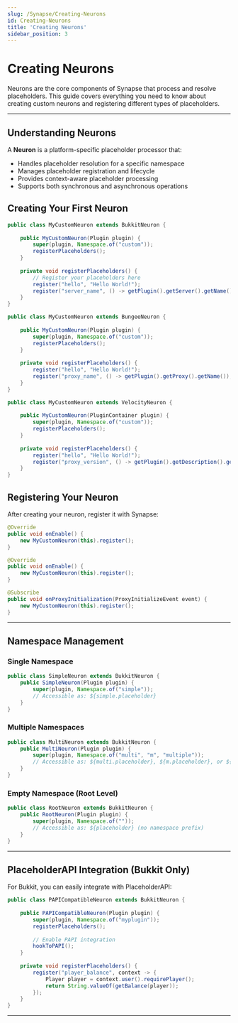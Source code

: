 ```yaml
---
slug: /Synapse/Creating-Neurons
id: Creating-Neurons
title: 'Creating Neurons'
sidebar_position: 3
---
```



# Creating Neurons

Neurons are the core components of Synapse that process and resolve placeholders. This guide covers everything you need to know about creating custom neurons and registering different types of placeholders.

---
## Understanding Neurons

A **Neuron** is a platform-specific placeholder processor that:
- Handles placeholder resolution for a specific namespace
- Manages placeholder registration and lifecycle
- Provides context-aware placeholder processing
- Supports both synchronous and asynchronous operations

## Creating Your First Neuron

<Tabs groupId="synapse-platforms">
  <TabItem value="bukkit" label="Bukkit/Paper">

```java
public class MyCustomNeuron extends BukkitNeuron {
    
    public MyCustomNeuron(Plugin plugin) {
        super(plugin, Namespace.of("custom"));
        registerPlaceholders();
    }
    
    private void registerPlaceholders() {
        // Register your placeholders here
        register("hello", "Hello World!");
        register("server_name", () -> getPlugin().getServer().getName());
    }
}
```

  </TabItem>
  <TabItem value="bungee" label="BungeeCord">

```java
public class MyCustomNeuron extends BungeeNeuron {
    
    public MyCustomNeuron(Plugin plugin) {
        super(plugin, Namespace.of("custom"));
        registerPlaceholders();
    }
    
    private void registerPlaceholders() {
        register("hello", "Hello World!");
        register("proxy_name", () -> getPlugin().getProxy().getName());
    }
}
```

  </TabItem>
  <TabItem value="velocity" label="Velocity">

```java
public class MyCustomNeuron extends VelocityNeuron {
    
    public MyCustomNeuron(PluginContainer plugin) {
        super(plugin, Namespace.of("custom"));
        registerPlaceholders();
    }
    
    private void registerPlaceholders() {
        register("hello", "Hello World!");
        register("proxy_version", () -> getPlugin().getDescription().getVersion());
    }
}
```

  </TabItem>
</Tabs>

## Registering Your Neuron

After creating your neuron, register it with Synapse:

<Tabs groupId="synapse-platforms">
  <TabItem value="bukkit" label="Bukkit/Paper">

```java
@Override
public void onEnable() {
    new MyCustomNeuron(this).register();
}
```

  </TabItem>
  <TabItem value="bungee" label="BungeeCord">

```java
@Override
public void onEnable() {
    new MyCustomNeuron(this).register();
}
```

  </TabItem>
  <TabItem value="velocity" label="Velocity">

```java
@Subscribe
public void onProxyInitialization(ProxyInitializeEvent event) {
    new MyCustomNeuron(this).register();
}
```

  </TabItem>
</Tabs>

---
## Namespace Management

### Single Namespace

```java
public class SimpleNeuron extends BukkitNeuron {
    public SimpleNeuron(Plugin plugin) {
        super(plugin, Namespace.of("simple"));
        // Accessible as: ${simple.placeholder}
    }
}
```

### Multiple Namespaces

```java
public class MultiNeuron extends BukkitNeuron {
    public MultiNeuron(Plugin plugin) {
        super(plugin, Namespace.of("multi", "m", "multiple"));
        // Accessible as: ${multi.placeholder}, ${m.placeholder}, or ${multiple.placeholder}
    }
}
```

### Empty Namespace (Root Level)

```java
public class RootNeuron extends BukkitNeuron {
    public RootNeuron(Plugin plugin) {
        super(plugin, Namespace.of(""));
        // Accessible as: ${placeholder} (no namespace prefix)
    }
}
```

---
## PlaceholderAPI Integration (Bukkit Only)

For Bukkit, you can easily integrate with PlaceholderAPI:

```java
public class PAPICompatibleNeuron extends BukkitNeuron {
    
    public PAPICompatibleNeuron(Plugin plugin) {
        super(plugin, Namespace.of("myplugin"));
        registerPlaceholders();
        
        // Enable PAPI integration
        hookToPAPI();
    }
    
    private void registerPlaceholders() {
        register("player_balance", context -> {
            Player player = context.user().requirePlayer();
            return String.valueOf(getBalance(player));
        });
    }
}
```

---